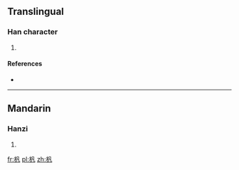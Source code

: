 ==Translingual==

===Han character===
{{Han char|rn=75|rad=木|as=03|sn=7|four=4791<sub>0</sub>|canj=木竹弓戈 (DHNI), X木竹弓戈 (XDHNI)}}

# {{defn|Han|sort=木03}}

====References====
* {{Han ref|kx=0511.080|dkj=14456|hdz=21161.060|uh=674B|ud=26443|bh=CB47|bd=52039}}

----

==Mandarin==

===Hanzi===
{{cmn-hanzi|pin=[[fān]] ([[fan1]])|wg=fan<sup>1</sup>}}

# {{defn|Mandarin|sort=木03}}

[[fr:杋]]
[[pl:杋]]
[[zh:杋]]